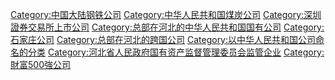{{catmore}}

[[Category:中国大陆钢铁公司|Category:中国大陆钢铁公司]]
[[Category:中华人民共和国煤炭公司|Category:中华人民共和国煤炭公司]]
[[Category:深圳證券交易所上市公司|Category:深圳證券交易所上市公司]]
[[Category:总部在河北的中华人民共和国国有公司|Category:总部在河北的中华人民共和国国有公司]]
[[Category:石家庄公司|Category:石家庄公司]]
[[Category:总部在河北的跨国公司|Category:总部在河北的跨国公司]]
[[Category:以中华人民共和国公司命名的分类|Category:以中华人民共和国公司命名的分类]]
[[Category:河北省人民政府国有资产监督管理委员会监管企业|Category:河北省人民政府国有资产监督管理委员会监管企业]]
[[Category:財富500強公司|Category:財富500強公司]]